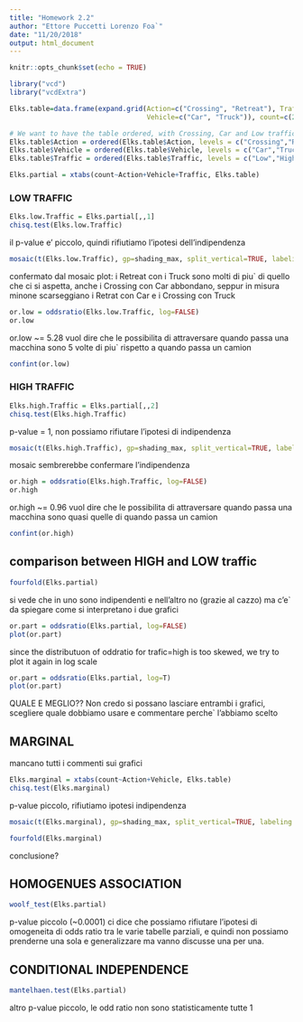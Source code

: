 ```yaml
---
title: "Homework 2.2"
author: "Ettore Puccetti Lorenzo Foa`"
date: "11/20/2018"
output: html_document
---
```


```r
knitr::opts_chunk$set(echo = TRUE)
```

```r
library("vcd")
library("vcdExtra")
```

```r
Elks.table=data.frame(expand.grid(Action=c("Crossing", "Retreat"), Traffic=c("Low", "High"),
                                  Vehicle=c("Car", "Truck")), count=c(287,57,237,52,40,42,57,12))

# We want to have the table ordered, with Crossing, Car and Low traffic first
Elks.table$Action = ordered(Elks.table$Action, levels = c("Crossing","Retreat"))
Elks.table$Vehicle = ordered(Elks.table$Vehicle, levels = c("Car","Truck"))
Elks.table$Traffic = ordered(Elks.table$Traffic, levels = c("Low","High"))

Elks.partial = xtabs(count~Action+Vehicle+Traffic, Elks.table)

```

### LOW TRAFFIC

```r

Elks.low.Traffic = Elks.partial[,,1]
chisq.test(Elks.low.Traffic)
```
il p-value e' piccolo, quindi rifiutiamo l'ipotesi dell'indipendenza

```r
mosaic(t(Elks.low.Traffic), gp=shading_max, split_vertical=TRUE, labeling = labeling_values, main = "low traffic")
```



confermato dal mosaic plot: i Retreat con i Truck sono molti di piu` di quello che ci si aspetta, anche i Crossing con Car abbondano, seppur in misura minone scarseggiano i Retrat con Car e i Crossing con Truck


```r
or.low = oddsratio(Elks.low.Traffic, log=FALSE)
or.low
```

or.low ~= 5.28 vuol dire che le possibilita  di attraversare quando passa una macchina sono 5 volte di piu`  rispetto a quando passa un camion


```r
confint(or.low)
```


### HIGH TRAFFIC

```r
Elks.high.Traffic = Elks.partial[,,2]
chisq.test(Elks.high.Traffic)
```

p-value = 1, non possiamo rifiutare l'ipotesi di indipendenza

```r
mosaic(t(Elks.high.Traffic), gp=shading_max, split_vertical=TRUE, labeling = labeling_values, main = "high traffic")
```

mosaic sembrerebbe confermare l'indipendenza

```r

or.high = oddsratio(Elks.high.Traffic, log=FALSE)
or.high
```

or.high ~= 0.96 vuol dire che le possibilita  di attraversare quando passa una macchina 
sono quasi quelle di quando passa un camion

```r
confint(or.high)
```


## comparison between HIGH and LOW traffic

```r
fourfold(Elks.partial)
```

si vede che in uno sono indipendenti e nell'altro no (grazie al cazzo) ma c'e` da spiegare come si interpretano i due grafici

```r
or.part = oddsratio(Elks.partial, log=FALSE)
plot(or.part)
```

since the distributuon of oddratio for trafic=high is too skewed, we try to plot it again in log scale

```r
or.part = oddsratio(Elks.partial, log=T)
plot(or.part)
```

QUALE E MEGLIO??
  Non credo si possano lasciare entrambi i grafici, scegliere quale dobbiamo usare e commentare perche` l'abbiamo scelto


## MARGINAL

  mancano tutti i commenti sui grafici

```r
Elks.marginal = xtabs(count~Action+Vehicle, Elks.table)
chisq.test(Elks.marginal)
```
p-value piccolo, rifiutiamo ipotesi indipendenza


```r
mosaic(t(Elks.marginal), gp=shading_max, split_vertical=TRUE, labeling = labeling_values, main = "marginal")
```

```r
fourfold(Elks.marginal)
```

  conclusione?




## HOMOGENUES ASSOCIATION

```r
woolf_test(Elks.partial)
```

p-value piccolo (~0.0001) ci dice che possiamo rifiutare l'ipotesi di omogeneita  di odds ratio tra le varie
tabelle parziali, e quindi non possiamo prenderne una sola e generalizzare ma vanno discusse una per una.


## CONDITIONAL INDEPENDENCE 

```r
mantelhaen.test(Elks.partial)
```
altro p-value piccolo, le odd ratio non sono statisticamente tutte 1
